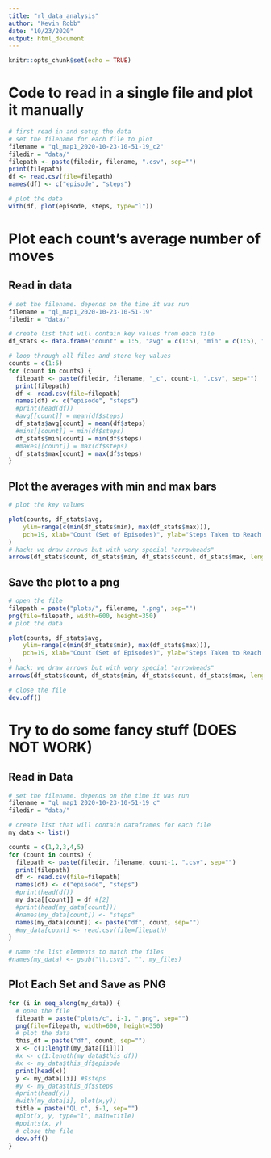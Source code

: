---
title: "rl_data_analysis"
author: "Kevin Robb"
date: "10/23/2020"
output: html_document
---

```{r setup, include=FALSE}
knitr::opts_chunk$set(echo = TRUE)
```

# Code to read in a single file and plot it manually

```{r}
# first read in and setup the data
# set the filename for each file to plot
filename = "ql_map1_2020-10-23-10-51-19_c2"
filedir = "data/"
filepath <- paste(filedir, filename, ".csv", sep="")
print(filepath)
df <- read.csv(file=filepath)
names(df) <- c("episode", "steps")

# plot the data
with(df, plot(episode, steps, type="l"))
```

# Plot each count's average number of moves

## Read in data

```{r}
# set the filename. depends on the time it was run
filename = "ql_map1_2020-10-23-10-51-19"
filedir = "data/"

# create list that will contain key values from each file
df_stats <- data.frame("count" = 1:5, "avg" = c(1:5), "min" = c(1:5), "max" = c(1:5))

# loop through all files and store key values
counts = c(1:5)
for (count in counts) {
  filepath <- paste(filedir, filename, "_c", count-1, ".csv", sep="")
  print(filepath)
  df <- read.csv(file=filepath)
  names(df) <- c("episode", "steps")
  #print(head(df))
  #avg[[count]] = mean(df$steps)
  df_stats$avg[count] = mean(df$steps)
  #mins[[count]] = min(df$steps)
  df_stats$min[count] = min(df$steps)
  #maxes[[count]] = max(df$steps)
  df_stats$max[count] = max(df$steps)
}
```

## Plot the averages with min and max bars

```{r}
# plot the key values

plot(counts, df_stats$avg,
    ylim=range(c(min(df_stats$min), max(df_stats$max))),
    pch=19, xlab="Count (Set of Episodes)", ylab="Steps Taken to Reach Goal", main="Avg and Range for Each Count"
)
# hack: we draw arrows but with very special "arrowheads"
arrows(df_stats$count, df_stats$min, df_stats$count, df_stats$max, length=0.05, angle=90, code=3)

```

## Save the plot to a png

```{r}
# open the file
filepath = paste("plots/", filename, ".png", sep="")
png(file=filepath, width=600, height=350)
# plot the data

plot(counts, df_stats$avg,
    ylim=range(c(min(df_stats$min), max(df_stats$max))),
    pch=19, xlab="Count (Set of Episodes)", ylab="Steps Taken to Reach Goal", main="Avg and Range for Each Count"
)
# hack: we draw arrows but with very special "arrowheads"
arrows(df_stats$count, df_stats$min, df_stats$count, df_stats$max, length=0.05, angle=90, code=3)

# close the file
dev.off()
```

# Try to do some fancy stuff (DOES NOT WORK)

## Read in Data

```{r}
# set the filename. depends on the time it was run
filename = "ql_map1_2020-10-23-10-51-19_c"
filedir = "data/"

# create list that will contain dataframes for each file
my_data <- list()

counts = c(1,2,3,4,5)
for (count in counts) {
  filepath <- paste(filedir, filename, count-1, ".csv", sep="")
  print(filepath)
  df <- read.csv(file=filepath)
  names(df) <- c("episode", "steps")
  #print(head(df))
  my_data[[count]] = df #[2]
  #print(head(my_data[count]))
  #names(my_data[count]) <- "steps"
  names(my_data[count]) <- paste("df", count, sep="")
  #my_data[count] <- read.csv(file=filepath)
}

# name the list elements to match the files
#names(my_data) <- gsub("\\.csv$", "", my_files)
```

## Plot Each Set and Save as PNG

```{r}
for (i in seq_along(my_data)) {
  # open the file
  filepath = paste("plots/c", i-1, ".png", sep="")
  png(file=filepath, width=600, height=350)
  # plot the data
  this_df = paste("df", count, sep="")
  x <- c(1:length(my_data[[i]]))
  #x <- c(1:length(my_data$this_df))
  #x <- my_data$this_df$episode
  print(head(x))
  y <- my_data[[i]] #$steps
  #y <- my_data$this_df$steps
  #print(head(y))
  #with(my_data[i], plot(x,y))
  title = paste("QL c", i-1, sep="")
  #plot(x, y, type="l", main=title)
  #points(x, y)
  # close the file
  dev.off()
}
```


